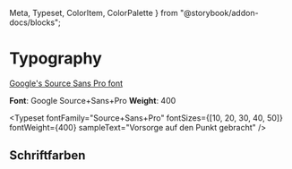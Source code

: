  Meta,
  Typeset,
    ColorItem,
    ColorPalette
} from "@storybook/addon-docs/blocks";

<Meta title="Branding/Typo" />

# Typography

[Google's Source Sans Pro font](https://fonts.google.com/specimen/Source+Sans+Pro?preview.text=PAX.+VORSORGE+AUF+DEN+PUNKT+GEBRACHT&preview.text_type=custom#standard-styles)

**Font**: Google Source+Sans+Pro
**Weight**: 400

<Typeset fontFamily="Source+Sans+Pro" fontSizes={[10, 20, 30, 40, 50]} fontWeight={400} sampleText="Vorsorge auf den Punkt gebracht" />

## Schriftfarben

<ColorPalette>
  <ColorItem title="Pax Vert" subtitle="pax_white" colors={[color.pax_white]} />
  <ColorItem title="Pax Gris 45" subtitle="pax_gris45" colors={[color.pax_gris45]} />
  <ColorItem title="Pax Gris 77" subtitle="pax_gris45" colors={[color.pax_gris77]} />
  <ColorItem title="Pax Orange" subtitle="pax_orange" colors={[color.pax_orange]} />
  <ColorItem title="Pax Prune" subtitle="pax_prune" colors={[color.pax_prune]} />
</ColorPalette>